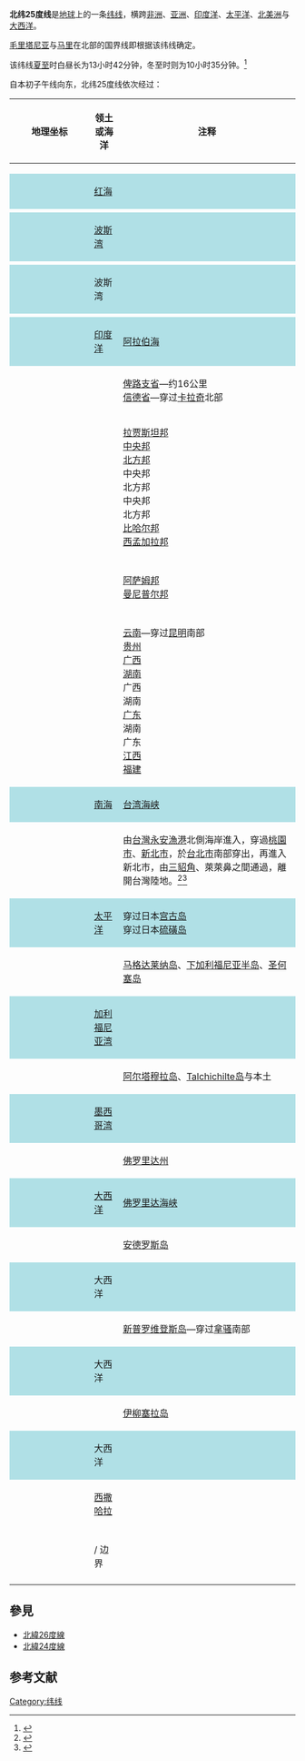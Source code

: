 {{Location map-line|lat=25}}
'''北纬25度线'''是[[地球|地球]]上的一条[[纬线|纬线]]，横跨[[非洲|非洲]]、[[亚洲|亚洲]]、[[印度洋|印度洋]]、[[太平洋|太平洋]]、[[北美洲|北美洲]]与[[大西洋|大西洋]]。

[[毛里塔尼亚|毛里塔尼亚]]与[[马里|马里]]在北部的国界线即根据该纬线确定。

该纬线[[夏至|夏至]]时白昼长为13小时42分钟，冬至时则为10小时35分钟。<ref>{{cite web|title=Duration of Daylight|url=http://aa.usno.navy.mil/data/docs/Dur_OneYear.php|publisher=Astronomical Applications Department of the U.S. Naval Observatory|accessdate=2012-01-26|archive-date=2017-07-18|archive-url=https://web.archive.org/web/20170718031549/http://aa.usno.navy.mil/data/docs/Dur_OneYear.php|dead-url=no}}{{en}}</ref>

自本初子午线向东，北纬25度线依次经过：

{| class="wikitable"
! width="125" | 地理坐标
! 领土或海洋
! 注释
|-
| {{Coord|25|0|N|0|0|E|type:landmark|name=本初子午線}}
| {{DZA}}
|
|-
| {{Coord|25|0|N|10|2|E|type:country|name=利比亞}}
| {{LBY}}
|
|-
| {{Coord|25|0|N|25|0|E|type:country|name=埃及}}
| {{EGY}}
|
|-
| style="background:#b0e0e6;" | {{Coord|25|0|N|34|57|E|type:waterbody|name=紅海}}
| style="background:#b0e0e6;" | [[红海|红海]]
| style="background:#b0e0e6;" |
|-
| {{Coord|25|0|N|37|17|E|type:country|name=沙烏地阿拉伯}}
| {{SAU}}
|
|-
| style="background:#b0e0e6;" | {{Coord|25|0|N|50|38|E|type:waterbody|name=波斯灣}}
| style="background:#b0e0e6;" | [[波斯湾|波斯湾]]
| style="background:#b0e0e6;" | {{link-en|巴林灣|Gulf of Bahrain}}
|-
| {{Coord|25|0|N|50|48|E|type:country|name=卡達}}
| {{QAT}}
|
|-
| style="background:#b0e0e6;" | {{Coord|25|0|N|51|38|E|type:waterbody|name=波斯灣}}
| style="background:#b0e0e6;" | 波斯湾
| style="background:#b0e0e6;" |
|-
| {{Coord|25|0|N|55|3|E|type:country|name=阿聯}}
| {{ARE}}
|
|-
| style="background:#b0e0e6;" | {{Coord|25|0|N|56|22|E|type:waterbody|name=印度洋}}
| style="background:#b0e0e6;" | [[印度洋|印度洋]]
| style="background:#b0e0e6;" | [[阿拉伯海|阿拉伯海]]
|-valign="top"
| {{Coord|25|0|N|66|42|E|type:country|name=巴基斯坦}}
| {{PAK}}
| [[俾路支省|俾路支省]]—约16公里<br> [[信德省|信德省]]—穿过[[卡拉奇|卡拉奇]]北部
|-valign="top"
| {{Coord|25|0|N|70|55|E|type:country|name=印度}}
| {{IND}}
| [[拉贾斯坦邦|拉贾斯坦邦]]<br> [[中央邦|中央邦]]<br> [[北方邦|北方邦]]<br> 中央邦<br> 北方邦<br> 中央邦<br> 北方邦<br> [[比哈尔邦|比哈尔邦]]<br> [[西孟加拉邦|西孟加拉邦]]
|-
| {{Coord|25|0|N|88|24|E|type:country|name=孟加拉}}
| {{BGD}}
|
|-valign="top"
| {{Coord|25|0|N|92|25|E|type:country|name=印度}}
| {{IND}}
| [[阿萨姆邦|阿萨姆邦]]<br> [[曼尼普尔邦|曼尼普尔邦]]
|-
| {{Coord|25|0|N|94|43|E|type:country|name=緬甸}}
| {{MMR}}
|
|-valign="top"
| {{Coord|25|0|N|97|43|E|type:country|name=中國}}
| {{PRC}}
| [[云南|云南]]—穿过[[昆明|昆明]]南部<br> [[贵州|贵州]]<br> [[广西|广西]]<br> [[湖南|湖南]]<br> 广西<br> 湖南<br> [[广东|广东]]<br> 湖南<br> 广东<br> [[江西|江西]]<br> [[福建|福建]]
|-
| style="background:#b0e0e6;" | {{Coord|25|0|N|118|59|E|type:waterbody|name=南海}}
| style="background:#b0e0e6;" | [[南海|南海]]
| style="background:#b0e0e6;" | [[台湾海峡|台湾海峡]]
|-valign="top"
| {{Coord|25|0|N|121|1|E|type:country|name=台灣}}
| {{ROC-TW}}
| 由[[台灣|台灣]][[永安漁港|永安漁港]]北側海岸進入，穿過[[桃園市|桃園市]]、[[新北市|新北市]]，於[[台北市|台北市]]南部穿出，再進入新北市，由[[三貂角|三貂角]]、萊萊鼻之間通過，離開台灣陸地。<ref>{{cite book |title=《桃園縣行政區域圖》（1：47,000）|publisher=內政部|language=zh-tw|isbn=9789860110821|date=2007年10月}}</ref><ref>{{cite book |title=《新北市行政區域圖》（1：65,000）|publisher=內政部|language=zh-tw|isbn=978-986-03-3915-4|date=2012年10月}}</ref>
|-valign="top"
| style="background:#b0e0e6;" | {{Coord|25|0|N|121|59|E|type:waterbody|name=太平洋}}
| style="background:#b0e0e6;" | [[太平洋|太平洋]]
| style="background:#b0e0e6;" | 穿过日本[[宫古岛|宫古岛]]<br> 穿过日本[[硫磺岛|硫磺岛]]
|-valign="top"
| {{Coord|25|0|N|112|12|W|type:country|name=墨西哥}}
| {{MEX}}
| [[马格达莱纳岛|马格达莱纳岛]]、[[下加利福尼亚半岛|下加利福尼亚半岛]]、[[圣何塞岛|圣何塞岛]]
|-
| style="background:#b0e0e6;" | {{Coord|25|0|N|110|34|W|type:waterbody|name=加利福尼亞灣}}
| style="background:#b0e0e6;" | [[加利福尼亚湾|加利福尼亚湾]]
| style="background:#b0e0e6;" |
|-
| {{Coord|25|0|N|108|13|W|type:country|name=Mexico}}
| {{MEX}}
| [[阿尔塔穆拉岛|阿尔塔穆拉岛]]、[[Talchichilte岛|Talchichilte岛]]与本土
|-
| style="background:#b0e0e6;" | {{Coord|25|0|N|97|32|W|type:waterbody|name=墨西哥灣}}
| style="background:#b0e0e6;" | [[墨西哥湾|墨西哥湾]]
| style="background:#b0e0e6;" |
|-
| {{Coord|25|0|N|80|32|W|type:country|name=美國}}
| {{USA}}
| [[佛罗里达州|佛罗里达州]]{{link-en|基拉戈島|Key Largo}}
|-
| style="background:#b0e0e6;" | {{Coord|25|0|N|80|31|W|type:waterbody|name=大西洋}}
| style="background:#b0e0e6;" | [[大西洋|大西洋]]
| style="background:#b0e0e6;" | [[佛罗里达海峡|佛罗里达海峡]]
|-
| {{Coord|25|0|N|78|10|W|type:country|name=巴哈馬}}
| {{BHS}}
| [[安德罗斯岛|安德罗斯岛]]
|-
| style="background:#b0e0e6;" | {{Coord|25|0|N|77|57|W|type:waterbody|name=大西洋}}
| style="background:#b0e0e6;" | 大西洋
| style="background:#b0e0e6;" |
|-
| {{Coord|25|0|N|77|33|W|type:country|name=巴哈馬}}
| {{BHS}}
| [[新普罗维登斯岛|新普罗维登斯岛]]—穿过[[拿骚_(巴哈马)|拿骚]]南部
|-
| style="background:#b0e0e6;" | {{Coord|25|0|N|77|20|W|type:waterbody|name=大西洋}}
| style="background:#b0e0e6;" | 大西洋
| style="background:#b0e0e6;" |
|-
| {{Coord|25|0|N|76|9|W|type:country|name=巴哈馬}}
| {{BHS}}
| [[伊柳塞拉岛|伊柳塞拉岛]]
|-
| style="background:#b0e0e6;" | {{Coord|25|0|N|76|8|W|type:waterbody|name=大西洋}}
| style="background:#b0e0e6;" | 大西洋
| style="background:#b0e0e6;" |
|-
| {{Coord|25|0|N|14|50|W|type:country|name=西撒哈拉}}
| [[西撒哈拉|西撒哈拉]]
|
|-
| {{Coord|25|0|N|12|0|W|type:country|name=毛利塔尼亞}}
| {{MRT}}
|
|-
| {{Coord|25|0|N|6|34|W|type:country|name=毛利塔尼亞/馬利邊界}}
| {{MRT}} / {{MLI}}边界
|
|-
| {{Coord|25|0|N|4|49|W|type:country|name=阿爾及利亞}}
| {{DZA}}
|
|}

== 參見 ==
*[[北緯26度線|北緯26度線]]
*[[北緯24度線|北緯24度線]]

== 参考文献 ==
{{Reflist}}

{{Geographical coordinates}}

[[Category:纬线|Category:纬线]]
